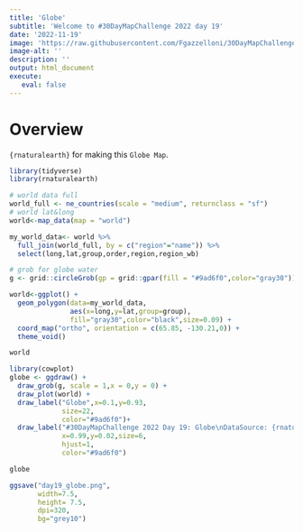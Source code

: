 ```yaml
---
title: 'Globe'
subtitle: 'Welcome to #30DayMapChallenge 2022 day 19'
date: '2022-11-19'
image: 'https://raw.githubusercontent.com/Fgazzelloni/30DayMapChallenge/master/2022/day19_globe/day19_globe.png'
image-alt: ''
description: ''
output: html_document
execute: 
   eval: false
---
```


# Overview

`{rnaturalearth}` for making this `Globe Map`.

```r
library(tidyverse)
library(rnaturalearth)
```


```r
# world data full 
world_full <- ne_countries(scale = "medium", returnclass = "sf")
# world lat&long
world<-map_data(map = "world")
```


```r
my_world_data<- world %>%
  full_join(world_full, by = c("region"="name")) %>%
  select(long,lat,group,order,region,region_wb)
```


```r
# grob for globe water
g <- grid::circleGrob(gp = grid::gpar(fill = "#9ad6f0",color="gray30"))
```


```r
world<-ggplot() +
  geom_polygon(data=my_world_data,
               aes(x=long,y=lat,group=group),
               fill="gray30",color="black",size=0.09) +
  coord_map("ortho", orientation = c(65.85, -130.21,0)) + 
  theme_void() 

world
```


```r
library(cowplot)
globe <- ggdraw() +
  draw_grob(g, scale = 1,x = 0,y = 0) +
  draw_plot(world) +
  draw_label("Globe",x=0.1,y=0.93,
             size=22,
             color="#9ad6f0")+
  draw_label("#30DayMapChallenge 2022 Day 19: Globe\nDataSource: {rnaturalearth} | Map: Federica Gazzelloni (@fgazzelloni)",
             x=0.99,y=0.02,size=6,
             hjust=1,
             color="#9ad6f0")

globe
```


```r
ggsave("day19_globe.png",
       width=7.5,
       height= 7.5,
       dpi=320,
       bg="grey10")


```
